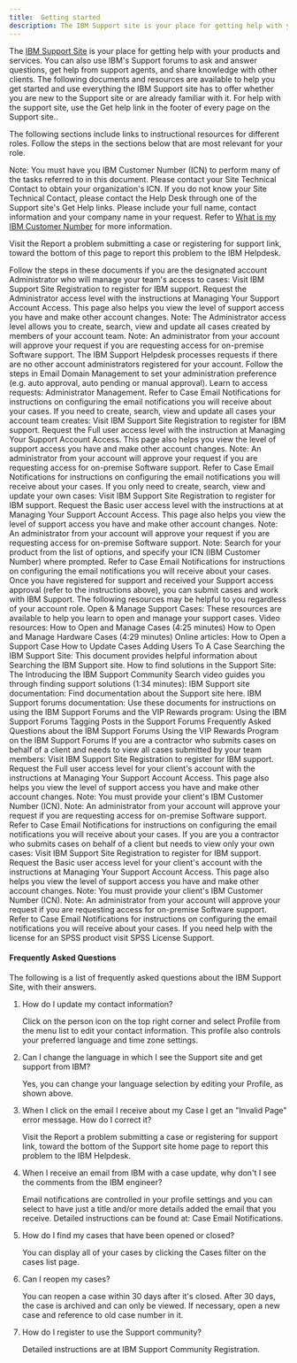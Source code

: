 ```yaml
---
title:  Getting started
description: The IBM Support site is your place for getting help with your products and services.
---
```


<PageDescription>

The [IBM Support Site](https://www.ibm.com/mysupport/s/?language=en_US) is your place for getting help with your products and services.
You can also use IBM's Support forums to ask and answer questions, get help from support agents, and share knowledge with other clients. The following documents and resources are available to help you get started and use everything the IBM Support site has to offer whether you are new to the Support site or are already familiar with it.
For help with the support site, use the Get help link in the footer of every page on the Support site..
</PageDescription>

The following sections include links to instructional resources for different roles. Follow the steps in the sections below that are most relevant for your role.

<Row className="square-card-group">
  <SquareCard
    title="The IBM Support site is your place for getting help with your products and services."
    href="/"
    >
    <Tools aria-label="Tools" className="my-custom-class" />
  </SquareCard>

  <SquareCard
    title="IBM support sites"
    href="/"
    bodyText="Products and services."
    />
</Row>
Note: You must have you IBM Customer Number (ICN) to perform many of the tasks referred to in this document.
      Please contact your Site Technical Contact to obtain your organization's ICN. If you do not know your Site Technical Contact, please contact the Help Desk through one of the Support site's Get Help links.
      Please include your full name, contact information and your company name in your request.
      Refer to [What is my IBM Customer Number](https://www.ibm.com/support/pages/what-my-ibm-customer-number-icn) for more information.

Visit the Report a problem submitting a case or registering for support link, toward the bottom of this page to report this problem to the IBM Helpdesk.

<Accordion>
  <AccordionItem title="Administrator">Follow the steps in these documents if you are the designated account Administrator who will manage your team's access to cases:
Visit IBM Support Site Registration to register for IBM support.
Request the Administrator access level with the instructions at Managing Your Support Account Access. This page also helps you view the level of support access you have and make other account changes.
Note: The Administrator access level allows you to create, search, view and update all cases created by members of your account team.
Note: An administrator from your account will approve your request if you are requesting access for on-premise Software support. The IBM Support Helpdesk processes requests if there are no other account administrators registered for your account.
Follow the steps in Email Domain Management to set your administration preference (e.g. auto approval, auto pending or manual approval).
Learn to access requests: Administrator Management.
Refer to Case Email Notifications for instructions on configuring the email notifications you will receive about your cases.</AccordionItem>
  <AccordionItem title="Non-administrator">If you need to create, search, view and update all cases your account team creates:
Visit IBM Support Site Registration to register for IBM support.
Request the Full user access level with the instruction at Managing Your Support Account Access. This page also helps you view the level of support access you have and make other account changes.
Note: An administrator from your account will approve your request if  you are requesting access for on-premise Software support.
Refer to Case Email Notifications for instructions on configuring the email notifications you will receive about your cases.
If you only need to create, search, view and update your own cases:
Visit IBM Support Site Registration to register for IBM support.
Request the Basic user access level with the instructions at at Managing Your Support Account Access. This page also helps you view the level of support access you have and make other account changes.
Note: An administrator from your account will approve your request if  you are requesting access for on-premise Software support.
Note: Search for your product from the list of options, and specify your ICN (IBM Customer Number) where prompted.
Refer to Case Email Notifications for instructions on configuring the email notifications you will receive about your cases.</AccordionItem>
  <AccordionItem title="All users">Once you have registered for support and received your Support access approval (refer to the instructions above), you can submit cases and work with IBM Support. The following resources may be helpful to you regardless of your account role.
Open & Manage Support Cases: These resources are available to help you learn to open and manage your support cases.
Video resources:
How to Open and Manage Cases (4:25 minutes)
How to Open and Manage Hardware Cases (4:29 minutes)
Online articles:
How to Open a Support Case
How to Update Cases
Adding Users To A Case
Searching the IBM Support Site: This document provides helpful information about Searching the IBM Support site.
How to find solutions in the Support Site: The Introducing the IBM Support Community Search video guides you through finding support solutions (1:34 minutes):
IBM Support site documentation: Find documentation about the Support site here.
IBM Support forums documentation: Use these documents for instructions on using the IBM Support Forums and the VIP Rewards program:
Using the IBM Support Forums
Tagging Posts in the Support Forums
Frequently Asked Questions about the IBM Support Forums
Using the VIP Rewards Program on the IBM Support Forums</AccordionItem>
  <AccordionItem title="Contractors and Vendors">If you are a contractor who submits cases on behalf of a client and needs to view all cases submitted by your team members:
Visit IBM Support Site Registration to register for IBM support.
Request the Full user access level for your client's account with the instructions at Managing Your Support Account Access. This page also helps you view the level of support access you have and make other account changes.
Note: You must provide your client's IBM Customer Number (ICN).
Note: An administrator from your account will approve your request if  you are requesting access for on-premise Software support.
Refer to Case Email Notifications for instructions on configuring the email notifications you will receive about your cases.
If you are you a contractor who submits cases on behalf of a client but needs to view only your own cases:
Visit IBM Support Site Registration to register for IBM support.
Request the Basic user access level for your client's account with the instructions at Managing Your Support Account Access. This page also helps you view the level of support access you have and make other account changes.
Note: You must provide your client's IBM Customer Number (ICN).
Note: An administrator from your account will approve your request if  you are requesting access for on-premise Software support.
Refer to Case Email Notifications for instructions on configuring the email notifications you will receive about your cases.
</AccordionItem>
  <AccordionItem title="SPSS Users">If you need help with the license for an SPSS product visit SPSS License Support.
</AccordionItem>
</Accordion>


#### Frequently Asked Questions
The following is a list of frequently asked questions about the IBM Support Site, with their answers.
1. How do I update my contact information?

   Click on the person icon on the top right corner and select Profile from the menu list to edit your contact information. This profile also controls your preferred language and time zone settings.

2. Can I change the language in which I see the Support site and get support from IBM?

   Yes, you can change your language selection by editing your Profile, as shown above.

3. When I click on the email I receive about my Case I get an "Invalid Page" error message. How do I correct it?

   Visit the Report a problem submitting a case or registering for support link, toward the bottom of the Support site home page to report this problem to the IBM Helpdesk.

4. When I receive an email from IBM with a case update, why don't I see the comments from the IBM engineer?

   Email notifications are controlled in your profile settings and you can select to have just a title and/or more details added the email that you receive. Detailed instructions can be found at: Case Email Notifications.

5. How do I find my cases that have been opened or closed?

   You can display all of your cases by clicking the Cases filter on the cases list page.

6. Can I reopen my cases?

   You can reopen a case within 30 days after it's closed. After 30 days, the case is archived and can only be viewed. If necessary, open a new case and reference to old case number in it.

7. How do I register to use the Support community?

   Detailed instructions are at IBM Support Community Registration.
